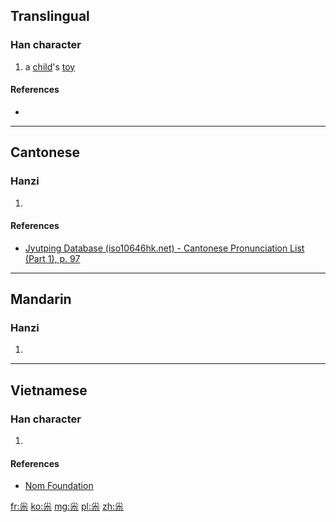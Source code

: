 {{also|嘎}}
==Translingual==

===Han character===
{{Han char|rn=42|rad=小|as=06|sn=9|four=|canj=火大火 (FKF), X火大火 (XFKF)|ids=⿱尖小}}

# a [[child]]'s [[toy]]

====References====
* {{Han ref|kx=0297.151|dkj=07500|hdz=10564.060|uh=5C1C|ud=23580}}

----

==Cantonese==

===Hanzi===
{{yue-hanzi|jyut=[[gaat3]], [[gaa1]]|y=gaat3, ga1}}

# {{defn|lang=yue|sort=小06}}

====References====
* [http://www.iso10646hk.net/jp/document/download.jsp Jyutping Database (iso10646hk.net) - Cantonese Pronunciation List (Part 1), p. 97]

----

==Mandarin==

===Hanzi===
{{cmn-hanzi|pin=[[gá]] ([[ga2]])|wg=ka<sup>2</sup>}}

# {{defn|lang=cmn|sort=小06}}

----

==Vietnamese==

===Han character===
{{vi-readings|rs=小06| hanviet = ca}}

# {{defn|lang=vi|sort=小06}}

====References====
*[http://nomfoundation.org/common/nom_details.php?codepoint=5c1c Nom Foundation]

[[fr:尜]]
[[ko:尜]]
[[mg:尜]]
[[pl:尜]]
[[zh:尜]]
